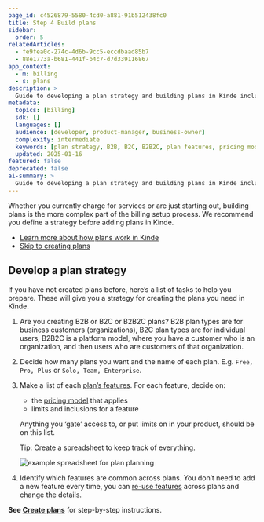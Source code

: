 ```yaml
---
page_id: c4526879-5580-4cd0-a881-91b512438fc0
title: Step 4 Build plans
sidebar:
  order: 5
relatedArticles:
  - fe9fea0c-274c-4d6b-9cc5-eccdbaad85b7
  - 88e1773a-b681-441f-b4c7-d7d339116867
app_context: 
  - m: billing
  - s: plans
description: >
  Guide to developing a plan strategy and building plans in Kinde including B2B/B2C considerations, feature planning, and pricing models.
metadata:
  topics: [billing]
  sdk: []
  languages: []
  audience: [developer, product-manager, business-owner]
  complexity: intermediate
  keywords: [plan strategy, B2B, B2C, B2B2C, plan features, pricing models, plan limits, feature planning]
  updated: 2025-01-16
featured: false
deprecated: false
ai-summary: >
  Guide to developing a plan strategy and building plans in Kinde including B2B/B2C considerations and feature planning.
---
```


Whether you currently charge for services or are just starting out, building plans is the more complex part of the billing setup process. We recommend you define a strategy before adding plans in Kinde.

- [Learn more about how plans work in Kinde](/billing/manage-plans/about-plans/)
- [Skip to creating plans](/billing/manage-plans/create-plans)

## Develop a plan strategy

If you have not created plans before, here’s a list of tasks to help you prepare. These will give you a strategy for creating the plans you need in Kinde.

1. Are you creating B2B or B2C or B2B2C plans? B2B plan types are for business customers (organizations), B2C plan types are for individual users, B2B2C is a platform model, where you have a customer who is an organization, and then users who are customers of that organization. 
2. Decide how many plans you want and the name of each plan. E.g. `Free, Pro, Plus` or `Solo, Team, Enterprise`.
3. Make a list of each [plan’s features](/billing/manage-plans/create-plans). For each feature, decide on:
    - the [pricing model](/billing/pricing/pricing-models/) that applies
    - limits and inclusions for a feature
    
    Anything you ‘gate’ access to, or put limits on in your product, should be on this list.
    
    Tip: Create a spreadsheet to keep track of everything.

    ![example spreadsheet for plan planning](https://imagedelivery.net/skPPZTHzSlcslvHjesZQcQ/401ff633-c6c8-45ba-9502-1a29274b4400/public)
    
4. Identify which features are common across plans. You don’t need to add a new feature every time, you can [re-use features](/billing/manage-plans/about-plans/) across plans and change the details.

**See [Create plans](/billing/manage-plans/create-plans)** for step-by-step instructions.
